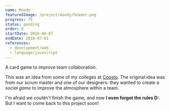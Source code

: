 ```yaml
---
name: Moody
featuredImage: /project/moody/header.png
progress: 75
status: pending
order: 6
startDate: 2018-06-07
endDate: 2018-07-01
references:
  - development/web
  - language/javascript
---
```


A card game to improve team collaboration.

This was an idea from some of my colleges at [Coosto](/career/coosto). The original idea was from our scrum master and one of our designers: they wanted to create a _social game_ to improve the atmosphere within a team.

I'm afraid we couldn't finish the game, and now **I even forgot the rules D:**. But I want to come back to this project soon!
